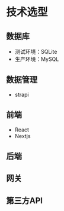 
# 技术选型

## 数据库

- 测试环境：SQLite
- 生产环境：MySQL

## 数据管理

- strapi

## 前端

- React
- Nextjs

## 后端

## 网关

## 第三方API